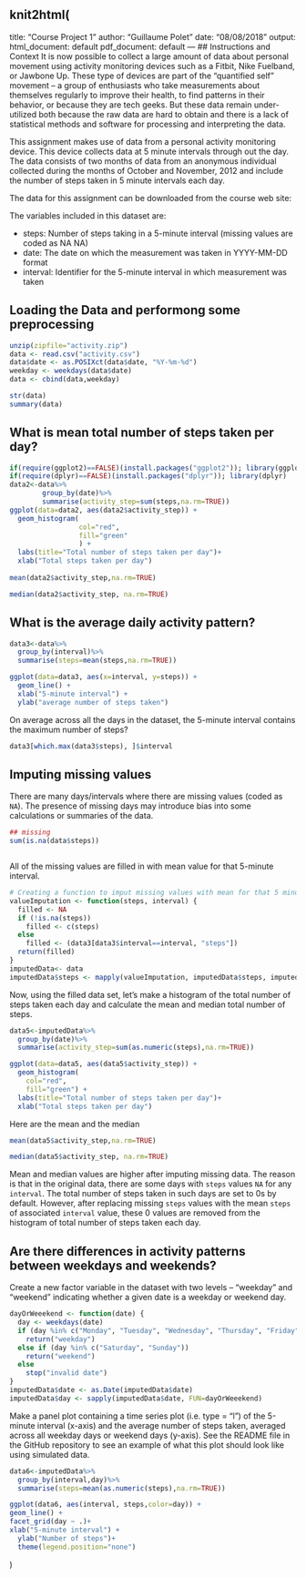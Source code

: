 knit2html(
---
title: "Course Project 1"
author: "Guillaume Polet"
date: "08/08/2018"
output:
  html_document: default
  pdf_document: default
---
## Instructions and Context
It is now possible to collect a large amount of data about personal movement using activity monitoring devices such as a Fitbit, Nike Fuelband, or Jawbone Up. These type of devices are part of the “quantified self” movement – a group of enthusiasts who take measurements about themselves regularly to improve their health, to find patterns in their behavior, or because they are tech geeks. But these data remain under-utilized both because the raw data are hard to obtain and there is a lack of statistical methods and software for processing and interpreting the data.

This assignment makes use of data from a personal activity monitoring device. This device collects data at 5 minute intervals through out the day. The data consists of two months of data from an anonymous individual collected during the months of October and November, 2012 and include the number of steps taken in 5 minute intervals each day.

The data for this assignment can be downloaded from the course web site:


The variables included in this dataset are:

- steps: Number of steps taking in a 5-minute interval (missing values are coded as 
NA
NA)
- date: The date on which the measurement was taken in YYYY-MM-DD format
- interval: Identifier for the 5-minute interval in which measurement was taken

## Loading the Data and performong some preprocessing
```r
unzip(zipfile="activity.zip")  
data <- read.csv("activity.csv")
data$date <- as.POSIXct(data$date, "%Y-%m-%d")
weekday <- weekdays(data$date)
data <- cbind(data,weekday)

str(data)
summary(data)
```

## What is mean total number of steps taken per day?
```r
if(require(ggplot2)==FALSE)(install.packages("ggplot2")); library(ggplot2)
if(require(dplyr)==FALSE)(install.packages("dplyr")); library(dplyr)
data2<-data%>%
        group_by(date)%>%
        summarise(activity_step=sum(steps,na.rm=TRUE))
ggplot(data=data2, aes(data2$activity_step)) + 
  geom_histogram( 
                 col="red", 
                 fill="green"
                 ) + 
  labs(title="Total number of steps taken per day")+
  xlab("Total steps taken per day")
  
mean(data2$activity_step,na.rm=TRUE)

median(data2$activity_step, na.rm=TRUE)

```

## What is the average daily activity pattern?
```r
data3<-data%>%
  group_by(interval)%>%
  summarise(steps=mean(steps,na.rm=TRUE))

ggplot(data=data3, aes(x=interval, y=steps)) +
  geom_line() +
  xlab("5-minute interval") +
  ylab("average number of steps taken")
```

On average across all the days in the dataset, the 5-minute interval contains
the maximum number of steps?
```r
data3[which.max(data3$steps), ]$interval
```

## Imputing missing values

There are many days/intervals where there are missing values (coded as `NA`). The presence of missing days may introduce bias into some calculations or summaries of the data.

```r
## missing
sum(is.na(data$steps))



```

All of the missing values are filled in with mean value for that 5-minute
interval.

```r
# Creating a function to imput missing values with mean for that 5 minute interval
valueImputation <- function(steps, interval) {
  filled <- NA
  if (!is.na(steps))
    filled <- c(steps)
  else
    filled <- (data3[data3$interval==interval, "steps"])
  return(filled)
}
imputedData<- data
imputedData$steps <- mapply(valueImputation, imputedData$steps, imputedData$interval)

```
Now, using the filled data set, let's make a histogram of the total number of steps taken each day and calculate the mean and median total number of steps.

```r
data5<-imputedData%>%
  group_by(date)%>%
  summarise(activity_step=sum(as.numeric(steps),na.rm=TRUE))

ggplot(data=data5, aes(data5$activity_step)) + 
  geom_histogram( 
    col="red", 
    fill="green") + 
  labs(title="Total number of steps taken per day")+
  xlab("Total steps taken per day")
```
Here are the mean and the median
```r
mean(data5$activity_step,na.rm=TRUE)

median(data5$activity_step, na.rm=TRUE)
```
Mean and median values are higher after imputing missing data. The reason is
that in the original data, there are some days with `steps` values `NA` for 
any `interval`. The total number of steps taken in such days are set to 0s by
default. However, after replacing missing `steps` values with the mean `steps`
of associated `interval` value, these 0 values are removed from the histogram
of total number of steps taken each day.

## Are there differences in activity patterns between weekdays and weekends?
Create a new factor variable in the dataset with two levels -- "weekday" and "weekend" indicating whether a given date is a weekday or weekend day.

```r
dayOrWeeekend <- function(date) {
  day <- weekdays(date)
  if (day %in% c("Monday", "Tuesday", "Wednesday", "Thursday", "Friday"))
    return("weekday")
  else if (day %in% c("Saturday", "Sunday"))
    return("weekend")
  else
    stop("invalid date")
}
imputedData$date <- as.Date(imputedData$date)
imputedData$day <- sapply(imputedData$date, FUN=dayOrWeeekend)
```

Make a panel plot containing a time series plot (i.e. type = “l”) of the 5-minute interval (x-axis) and the average number of steps taken, averaged across all weekday days or weekend days (y-axis). See the README file in the GitHub repository to see an example of what this plot should look like using simulated data.
```r
data6<-imputedData%>%
  group_by(interval,day)%>%
  summarise(steps=mean(as.numeric(steps),na.rm=TRUE))

ggplot(data6, aes(interval, steps,color=day)) +
geom_line() +
facet_grid(day ~ .)+ 
xlab("5-minute interval") +
  ylab("Number of steps")+
  theme(legend.position="none")
```
)
